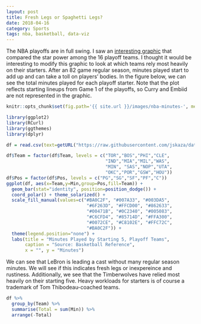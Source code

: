 ```yaml
---
layout: post
title: Fresh Legs or Spaghetti Legs?
date: 2018-04-16
category: Sports
tags: nba, basketball, data-viz
---
```

The NBA playoffs are in full swing. I saw an [interesting graphic](https://fansided.com/2018/04/13/nylon-calculus-playoffs-west-talent-advantage/) that compared the star power among the 16 playoff teams. I thought it would be interesting to modify this graphic to look at which teams rely most heavily on their starters. After an 82 game regular season, minutes played start to add up and can take a toll on players' bodies. In the figure below, we can see the total minutes played for each playoff starter. Note that the plot reflects starting lineups from Game 1 of the playoffs, so Curry and Embiid are not represented in the graphic. 

```r
knitr::opts_chunk$set(fig.path='{{ site.url }}/images/nba-minutes-', message = FALSE, warning=FALSE, out.width="100%", dpi = 500)
```

```r
library(ggplot2)
library(RCurl)
library(ggthemes)
library(dplyr)

df = read.csv(text=getURL("https://raw.githubusercontent.com/jskaza/data/master/nba-minutes/minutes.csv"))

df$Team = factor(df$Team, levels = c("TOR","BOS","PHI","CLE",
                                     "IND","MIA","MIL","WAS",
                                     "MIN", "SAS","NOP","UTA",
                                     "OKC","POR","GSW","HOU"))
df$Pos = factor(df$Pos, levels = c("PG","SG","SF","PF","C"))
ggplot(df, aes(x=Team,y=Min,group=Pos,fill=Team)) + 
  geom_bar(stat="identity", position=position_dodge()) + 
  coord_polar() + theme_solarized() + 
  scale_fill_manual(values=c("#BA0C2F", "#007A33", "#003DA5",
                              "#6F263D", "#FFCD00", "#862633",
                              "#00471B", "#0C2340", "#005083",
                              "#C6CFD4", "#85714D", "#FFA300",
                              "#0072CE", "#C8102E", "#FFC72C",
                              "#BA0C2F")) +
  theme(legend.position="none") + 
  labs(title = "Minutes Played by Starting 5, Playoff Teams",
       caption = "Source: Basketball Reference", 
       x = "", y = "Minutes") 
```

We can see that LeBron is leading a cast without many regular season minutes. We will see if this indicates fresh legs or inexpereince and rustiness. Additionally, we see that the Timberwolves have relied most heavily on their starting five. Heavy workloads for starters is of course a trademark of Tom Thibodeau-coached teams.  

```r
df %>% 
  group_by(Team) %>% 
  summarise(Total = sum(Min)) %>%
  arrange(-Total)
```